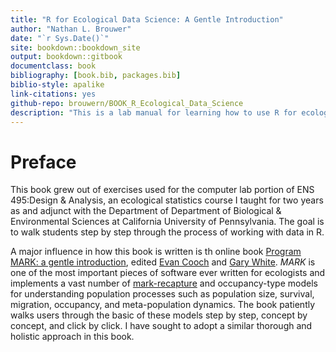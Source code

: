 ```yaml
--- 
title: "R for Ecological Data Science: A Gentle Introduction"
author: "Nathan L. Brouwer"
date: "`r Sys.Date()`"
site: bookdown::bookdown_site
output: bookdown::gitbook
documentclass: book
bibliography: [book.bib, packages.bib]
biblio-style: apalike
link-citations: yes
github-repo: brouwern/BOOK_R_Ecological_Data_Science
description: "This is a lab manual for learning how to use R for ecological data science and statistics."
---
```


# Preface {-}

This book grew out of exercises used for the computer lab portion of ENS 495:Design & Analysis, an ecological statistics course I taught for two years as and adjunct with the Department of Department of Biological & Environmental Sciences at California University of Pennsylvania.  The goal is to walk students step by step through the process of working with data in R.  

A major influence in how this book is written is th online book [Program MARK: a gentle introduction](http://www.phidot.org/software/mark/docs/book/), edited [Evan Cooch](http://canuck.dnr.cornell.edu/) and [Gary White](https://sites.warnercnr.colostate.edu/gwhite/).  *MARK* is one of the most important pieces of software ever written for ecologists and implements a vast number of [mark-recapture](https://en.wikipedia.org/wiki/Mark_and_recapture) and occupancy-type models for understanding population processes such as population size, survival, migration, occupancy, and meta-population dynamics.  The book patiently walks users through the basic of these models step by step, concept by concept, and click by click.  I have sought to adopt a similar thorough and holistic approach in this book.



